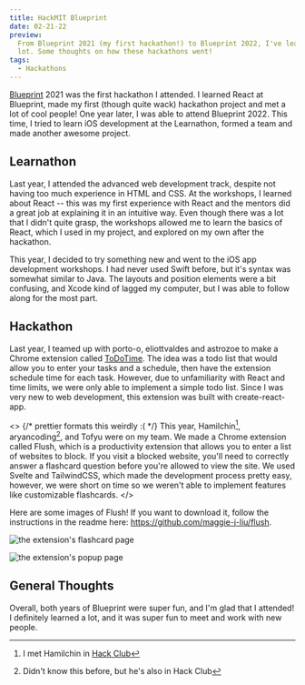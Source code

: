 ```yaml
---
title: HackMIT Blueprint
date: 02-21-22
preview:
  From Blueprint 2021 (my first hackathon!) to Blueprint 2022, I've learned a
  lot. Some thoughts on how these hackathons went!
tags:
  - Hackathons
---
```



[Blueprint](https://blueprint.hackmit.org) 2021 was the first hackathon I
attended. I learned React at Blueprint, made my first (though quite wack)
hackathon project and met a lot of cool people! One year later, I was able to
attend Blueprint 2022. This time, I tried to learn iOS development at the
Learnathon, formed a team and made another awesome project.

## Learnathon

Last year, I attended the advanced web development track, despite not having too
much experience in HTML and CSS. At the workshops, I learned about React -- this
was my first experience with React and the mentors did a great job at explaining
it in an intuitive way. Even though there was a lot that I didn't quite grasp,
the workshops allowed me to learn the basics of React, which I used in my
project, and explored on my own after the hackathon.

This year, I decided to try something new and went to the iOS app development
workshops. I had never used Swift before, but it's syntax was somewhat similar
to Java. The layouts and position elements were a bit confusing, and Xcode kind
of lagged my computer, but I was able to follow along for the most part.

## Hackathon

Last year, I teamed up with <GitHub>porto-o</GitHub>, <GitHub>
eliottvaldes</GitHub> and <GitHub>astrozoe</GitHub> to make a Chrome extension
called [ToDoTime](https://github.com/porto-o/Chrome-extension). The idea was a
todo list that would allow you to enter your tasks and a schedule, then have the
extension schedule time for each task. However, due to unfamiliarity with React
and time limits, we were only able to implement a simple todo list. Since I was
very new to web development, this extension was built with create-react-app.

<>
  {/* prettier formats this weirdly :( */} This year,
  <GitHub>Hamilchin</GitHub>[^1], <GitHub>aryancoding</GitHub>[^2], and
  <GitHub>Tofyu</GitHub> were on my team. We made a Chrome extension called
  Flush, which is a productivity extension that allows you to enter a list of
  websites to block. If you visit a blocked website, you'll need to correctly
  answer a flashcard question before you're allowed to view the site. We used
  Svelte and TailwindCSS, which made the development process pretty easy,
  however, we were short on time so we weren't able to implement features like
  customizable flashcards.
</>

Here are some images of Flush! If you want to download it, follow the
instructions in the readme here: https://github.com/maggie-j-liu/flush.

![the extension's flashcard page](./extension.png)

![the extension's popup page](./popup.png)

## General Thoughts

Overall, both years of Blueprint were super fun, and I'm glad that I attended! I
definitely learned a lot, and it was super fun to meet and work with new people.

[^1]: I met <GitHub>Hamilchin</GitHub> in [Hack Club](https://hackclub.com)
[^2]: Didn't know this before, but he's also in Hack Club
